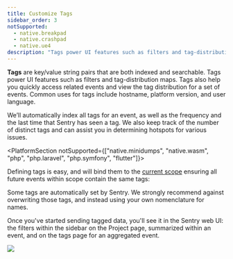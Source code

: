 ```yaml
---
title: Customize Tags
sidebar_order: 3
notSupported:
  - native.breakpad
  - native.crashpad
  - native.ue4
description: "Tags power UI features such as filters and tag-distribution maps. Tags also help you quickly access related events and view the tag distribution for a set of events."
---
```


**Tags** are key/value string pairs that are both indexed and searchable. Tags power UI features such as filters and tag-distribution maps. Tags also help you quickly access related events and view the tag distribution for a set of events. Common uses for tags include hostname, platform version, and user language.

We’ll automatically index all tags for an event, as well as the frequency and the last time that Sentry has seen a tag. We also keep track of the number of distinct tags and can assist you in determining hotspots for various issues.

<PlatformSection notSupported={["native.minidumps", "native.wasm", "php", "php.laravel", "php.symfony", "flutter"]}>

Defining tags is easy, and will bind them to the [current scope](../scopes/) ensuring all future events within scope contain the same tags:

</PlatformSection>

<PlatformContent includePath="set-tag" />

<Note>

Some tags are automatically set by Sentry. We strongly recommend against overwriting those tags, and instead using your own nomenclature for names.

</Note>

Once you've started sending tagged data, you'll see it in the Sentry web UI: the filters within the sidebar on the Project page, summarized within an event, and on the tags page for an aggregated event.

![](tags.png)
